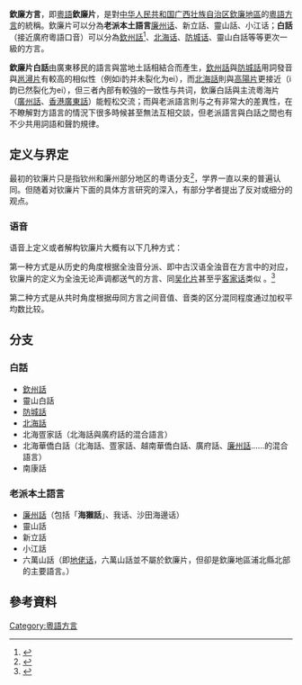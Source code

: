 {{Infobox language
| name             = 钦廉片
| nativename       = ''Hamlim Jit'' / ''Hamlim Jut''
| states           = 中國
| region           = [[廣西|廣西]]
| speakers         = 約3,900,000人
| date             = 2013
| ref              = <ref name="Huang">{{cite thesis
  | title = Guǎngxī Fángchénggǎng yuèyǔ yǔyīn yánjiū
  | script-title = zh:广西防城港粤语语音研究
  | trans-title = A phonetic study of Cantonese in Fangchenggang, Guangxi
  | surname = Huang | given = Qiye 黄绮烨
  | degree = M.A. | publisher = Jinan University | year = 2013
  }}</ref>
| familycolor      = Sino-Tibetan
| fam2             = [[漢語族|漢語族]]
| fam3             = [[粵語|粵語]]
| iso3             = none
| iso6             = qnli
| map              = Ping and Yue dialect map.svg
| mapcaption       = {{legend|#78C8A0|钦廉片粵語在兩廣地區的分佈}}
| glotto           = qinl1235
| glottorefname    = Qinlian
| glottofoot       = no
| lingua           = 79-AAA-mf
}}
'''欽廉方言'''，即[[粵語|粵語]]'''欽廉片'''，是對[[中华人民共和国|中华人民共和国]][[广西壮族自治区|广西壮族自治区]][[欽廉地區|欽廉地區]]的[[粵語方言|粵語方言]]的統稱。欽廉片可以分為'''老派本土語言'''[[廉州话|廉州话]]、新立話、靈山話、小江话；'''白話'''（接近廣府粵語口音）可以分為[[欽州話|欽州話]]<ref name="Liang">{{cite journal|last=梁|first=猷刚|date=|year=1986|title=广西钦州地区的语言分布|trans-title=Guangxi Qinzhou dialect area|url=|journal=Fangyan|volume=|issue=3|pages=219–222|via=}}</ref>、[[北海话|北海话]]、[[防城话|防城话]]、靈山白話等等更次一級的方言。

'''欽廉片白話'''由廣東移民的語言與當地土話相結合而產生，[[欽州話|欽州話]]與[[防城话|防城話]]用詞發音與[[粵語方言|邕潯片]]有較高的相似性（例如i䪨并未裂化为ei），而[[北海話|北海話]]則與[[高陽片|高陽片]]更接近（i韵已然裂化为ei），但三者內部有較強的一致性与共词，欽廉白話與主流粵海片（[[廣州話|廣州話]]、[[香港粵語|香港廣東話]]）能輕松交流；而與老派語言則与之有非常大的差異性，在不瞭解對方語言的情況下很多時候甚至無法互相交談，但老派語言與白話之間也有不少共用詞語和聲䪨規律。

== 定义与界定 ==
最初的钦廉片只是指钦州和廉州部分地区的粤语分支<ref>{{Cite book|title=汉语方言概要|last=袁家驊|first=汉语方言概要|publisher=文字改革出版社}}</ref>，学界一直以来的普遍认同。但随着对钦廉片下面的具体方言研究的深入，有部分学者提出了反对或细分的观点。
=== 语音 ===
语音上定义或者解构钦廉片大概有以下几种方式：

第一种方式是从历史的角度根据全浊音分派、即中古汉语全浊音在方言中的对应，钦廉片的定义为全浊无论声调都送气的方言、同[[吳化粵語|吴化片]]甚至乎[[客家话|客家话]]类似 。<ref name="Yan2">{{cite book|title=Introduction to Chinese Dialectology|surname=Yan|given=Margaret Mian|publisher=LINCOM Europa|year=2006|isbn=978-3-89586-629-6|location=|page=193|pages=|trans-title=漢語方言學導論}}</ref>

第二种方式是从共时角度根据毋同方言之间音值、音类的区分混同程度通过加权平均数比较。

== 分支 ==
===白話===
* [[欽州話|欽州話]]
* 靈山白話
* [[防城话|防城話]]
* [[北海话|北海話]]
* 北海疍家話（北海話與廣府話的混合語言）
* 北海華僑白話（北海話、疍家話、越南華僑白話、廣府話、[[廉州話|廉州話]]……的混合語言）
* 南康話<br />
===老派本土語言===
* [[廉州話|廉州話]]（包括「'''海獺話'''」、我话、沙田海邊话）
* 靈山話
* 新立話
* 小江話
* 六萬山話（即[[地佬话|地佬话]]，六萬山話並不屬於欽廉片，但卻是欽廉地區浦北縣北部的主要語言。）

== 參考資料 ==
{{Reflist|2}}
{{粵語}}
[[Category:粵語方言|Category:粵語方言]]